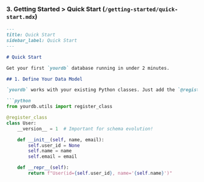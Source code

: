 ### 3. Getting Started > Quick Start (`/getting-started/quick-start.mdx`)

```markdown
---
title: Quick Start
sidebar_label: Quick Start
---

# Quick Start

Get your first `yourdb` database running in under 2 minutes.

## 1. Define Your Data Model

`yourdb` works with your existing Python classes. Just add the `@register_class` decorator.

```python
from yourdb.utils import register_class

@register_class
class User:
    __version__ = 1  # Important for schema evolution!

    def __init__(self, name, email):
        self.user_id = None
        self.name = name
        self.email = email

    def __repr__(self):
        return f"User(id={self.user_id}, name='{self.name}')"
